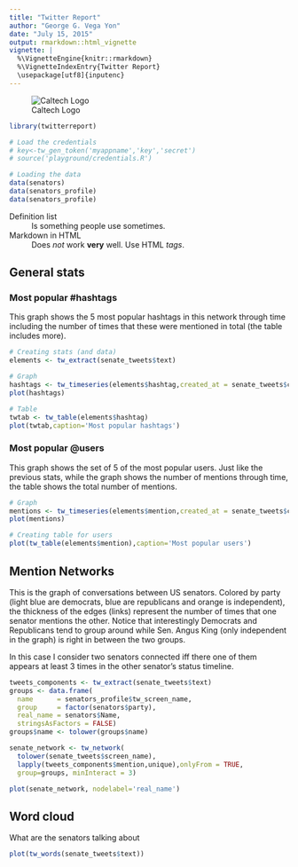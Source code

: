 ```yaml
---
title: "Twitter Report"
author: "George G. Vega Yon"
date: "July 15, 2015"
output: rmarkdown::html_vignette
vignette: |
  %\VignetteEngine{knitr::rmarkdown}
  %\VignetteIndexEntry{Twitter Report}
  \usepackage[utf8]{inputenc}
---
```


![Caltech Logo][caltechlogo]

```r
library(twitterreport)

# Load the credentials
# key<-tw_gen_token('myappname','key','secret')
# source('playground/credentials.R')

# Loading the data
data(senators)
data(senators_profile)
data(senators_profile)
```

<dl>
  <dt>Definition list</dt>
  <dd>Is something people use sometimes.</dd>

  <dt>Markdown in HTML</dt>
  <dd>Does *not* work **very** well. Use HTML <em>tags</em>.</dd>
</dl>

## General stats

### Most popular #hashtags

This graph shows the 5 most popular hashtags in this network through time including the number of times that these were mentioned in total (the table includes more).

```r
# Creating stats (and data)
elements <- tw_extract(senate_tweets$text)

# Graph
hashtags <- tw_timeseries(elements$hashtag,created_at = senate_tweets$created_at)
plot(hashtags)

# Table
twtab <- tw_table(elements$hashtag)
plot(twtab,caption='Most popular hashtags')
```

### Most popular @users

This graph shows the set of 5 of the most popular users. Just like the previous stats, while the graph shows the number of mentions through time, the table shows the total number of mentions.

```r
# Graph
mentions <- tw_timeseries(elements$mention,created_at = senate_tweets$created_at)
plot(mentions)

# Creating table for users
plot(tw_table(elements$mention),caption='Most popular users')
```

## Mention Networks

This is the graph of conversations between US senators. Colored by party (light blue are democrats, blue are republicans and orange is independent), the thickness of the edges (links) represent the number of times that one senator mentions the other. Notice that interestingly Democrats and Republicans tend to group around while Sen. Angus King (only independent in the graph) is right in between the two groups.

In this case I consider two senators connected iff there one of them appears at least 3 times in the other senator's status timeline.

```r
tweets_components <- tw_extract(senate_tweets$text)
groups <- data.frame(
  name      = senators_profile$tw_screen_name,
  group     = factor(senators$party),
  real_name = senators$Name,
  stringsAsFactors = FALSE)
groups$name <- tolower(groups$name)

senate_network <- tw_network(
  tolower(senate_tweets$screen_name),
  lapply(tweets_components$mention,unique),onlyFrom = TRUE,
  group=groups, minInteract = 3)

plot(senate_network, nodelabel='real_name')
```

## Word cloud

What are the senators talking about

```r
plot(tw_words(senate_tweets$text))
```


[caltechlogo]: `r system.file(package='twitterreport')`/fig/Caltech_LOGO-Orange_RGB_10pc.png "Caltech"
